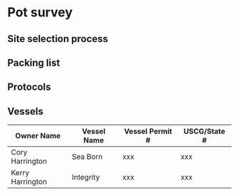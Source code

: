 # Pot survey

## Site selection process

## Packing list

## Protocols

## Vessels

| Owner Name       | Vessel Name | Vessel Permit \# | USCG/State \# |
|------------------|-------------|------------------|---------------|
| Cory Harrington  | Sea Born    | xxx              | xxx           |
| Kerry Harrington | Integrity   | xxx              | xxx           |

